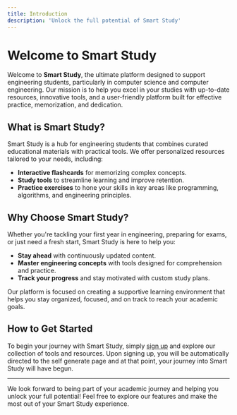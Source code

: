```yaml
---
title: Introduction
description: 'Unlock the full potential of Smart Study'
---
```


# Welcome to Smart Study

Welcome to **Smart Study**, the ultimate platform designed to support engineering students, particularly in computer science and computer engineering. Our mission is to help you excel in your studies with up-to-date resources, innovative tools, and a user-friendly platform built for effective practice, memorization, and dedication.

## What is Smart Study?

Smart Study is a hub for engineering students that combines curated educational materials with practical tools. We offer personalized resources tailored to your needs, including:

- **Interactive flashcards** for memorizing complex concepts.
- **Study tools** to streamline learning and improve retention.
- **Practice exercises** to hone your skills in key areas like programming, algorithms, and engineering principles.
  
## Why Choose Smart Study?

Whether you're tackling your first year in engineering, preparing for exams, or just need a fresh start, Smart Study is here to help you:

- **Stay ahead** with continuously updated content.
- **Master engineering concepts** with tools designed for comprehension and practice.
- **Track your progress** and stay motivated with custom study plans.

Our platform is focused on creating a supportive learning environment that helps you stay organized, focused, and on track to reach your academic goals.

## How to Get Started

To begin your journey with Smart Study, simply [sign up](https://smart-study-official.vercel.app/sign-up) and explore our collection of tools and resources. Upon signing up, you will be automatically
directed to the self generate page and at that point, your journey into Smart Study will have begun.

---

We look forward to being part of your academic journey and helping you unlock your full potential! Feel free to explore our features and make the most out of your Smart Study experience. 

